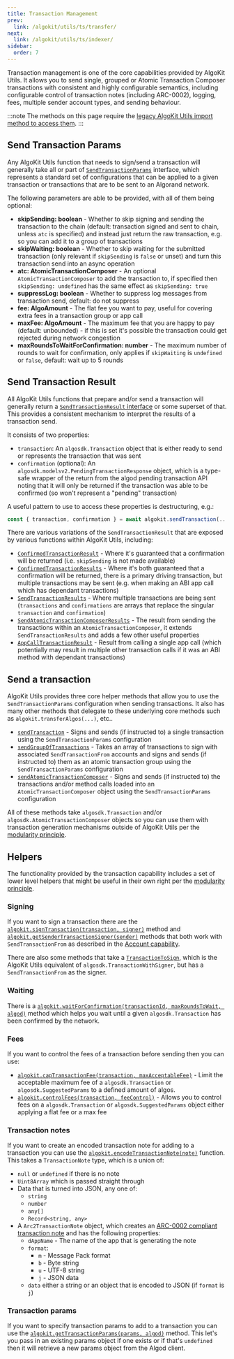 ```yaml
---
title: Transaction Management
prev:
  link: /algokit/utils/ts/transfer/
next:
  link: /algokit/utils/ts/indexer/
sidebar:
  order: 7
---
```


Transaction management is one of the core capabilities provided by AlgoKit Utils. It allows you to send single, grouped or Atomic Transaction Composer transactions with consistent and highly configurable semantics, including configurable control of transaction notes (including ARC-0002), logging, fees, multiple sender account types, and sending behaviour.

:::note
The methods on this page require the [legacy AlgoKit Utils import method to access them](/algokit/utils/ts/overview#usage).
:::

## Send Transaction Params

Any AlgoKit Utils function that needs to sign/send a transaction will generally take all or part of [`SendTransactionParams`](https://github.com/algorandfoundation/algokit-utils-ts/blob/main/docs/code/interfaces/types_transaction.SendTransactionParams.md) interface, which represents a standard set of configurations that can be applied to a given transaction or transactions that are to be sent to an Algorand network.

The following parameters are able to be provided, with all of them being optional:

- **skipSending: boolean** - Whether to skip signing and sending the transaction to the chain (default: transaction signed and sent to chain, unless `atc` is specified) and instead just return the raw transaction, e.g. so you can add it to a group of transactions
- **skipWaiting: boolean** - Whether to skip waiting for the submitted transaction (only relevant if `skipSending` is `false` or unset) and turn this transaction send into an async operation
- **atc: AtomicTransactionComposer** - An optional `AtomicTransactionComposer` to add the transaction to, if specified then `skipSending: undefined` has the same effect as `skipSending: true`
- **suppressLog: boolean** - Whether to suppress log messages from transaction send, default: do not suppress
- **fee: AlgoAmount** - The flat fee you want to pay, useful for covering extra fees in a transaction group or app call
- **maxFee: AlgoAmount** - The maximum fee that you are happy to pay (default: unbounded) - if this is set it's possible the transaction could get rejected during network congestion
- **maxRoundsToWaitForConfirmation: number** - The maximum number of rounds to wait for confirmation, only applies if `skipWaiting` is `undefined` or `false`, default: wait up to 5 rounds

## Send Transaction Result

All AlgoKit Utils functions that prepare and/or send a transaction will generally return a [`SendTransactionResult` interface](https://github.com/algorandfoundation/algokit-utils-ts/blob/main/docs/code/interfaces/types_transaction.SendTransactionResult.md) or some superset of that. This provides a consistent mechanism to interpret the results of a transaction send.

It consists of two properties:

- `transaction`: An `algosdk.Transaction` object that is either ready to send or represents the transaction that was sent
- `confirmation` (optional): An `algosdk.modelsv2.PendingTransactionResponse` object, which is a type-safe wrapper of the return from the algod pending transaction API noting that it will only be returned if the transaction was able to be confirmed (so won't represent a "pending" transaction)

A useful pattern to use to access these properties is destructuring, e.g.:

```typescript showLineNumbers=false
const { transaction, confirmation } = await algokit.sendTransaction(...)
```

There are various variations of the `SendTransactionResult` that are exposed by various functions within AlgoKit Utils, including:

- [`ConfirmedTransactionResult`](https://github.com/algorandfoundation/algokit-utils-ts/blob/main/docs/code/interfaces/types_transaction.ConfirmedTransactionResult.md) - Where it's guaranteed that a confirmation will be returned (i.e. `skipSending` is not made available)
- [`ConfirmedTransactionResults`](https://github.com/algorandfoundation/algokit-utils-ts/blob/main/docs/code/interfaces/types_transaction.ConfirmedTransactionResults.md) - Where it's both guaranteed that a confirmation will be returned, there is a primary driving transaction, but multiple transactions may be sent (e.g. when making an ABI app call which has dependant transactions)
- [`SendTransactionResults`](https://github.com/algorandfoundation/algokit-utils-ts/blob/main/docs/code/interfaces/types_transaction.SendTransactionResults.md) - Where multiple transactions are being sent (`transactions` and `confirmations` are arrays that replace the singular `transaction` and `confirmation`)
- [`SendAtomicTransactionComposerResults`](https://github.com/algorandfoundation/algokit-utils-ts/blob/main/docs/code/interfaces/types_transaction.SendAtomicTransactionComposerResults.md) - The result from sending the transactions within an `AtomicTransactionComposer`, it extends `SendTransactionResults` and adds a few other useful properties
- [`AppCallTransactionResult`](https://github.com/algorandfoundation/algokit-utils-ts/blob/main/docs/code/interfaces/types_app.AppCallTransactionResult.md) - Result from calling a single app call (which potentially may result in multiple other transaction calls if it was an ABI method with dependant transactions)

## Send a transaction

AlgoKit Utils provides three core helper methods that allow you to use the `SendTransactionParams` configuration when sending transactions. It also has many other methods that delegate to these underlying core methods such as `algokit.transferAlgos(...)`, etc..

- [`sendTransaction`](https://github.com/algorandfoundation/algokit-utils-ts/blob/main/docs/code/modules/index.md#sendtransaction) - Signs and sends (if instructed to) a single transaction using the `SendTransactionParams` configuration
- [`sendGroupOfTransactions`](https://github.com/algorandfoundation/algokit-utils-ts/blob/main/docs/code/modules/index.md#sendgroupoftransactions) - Takes an array of transactions to sign with associated `SendTransactionFrom` accounts and signs and sends (if instructed to) them as an atomic transaction group using the `SendTransactionParams` configuration
- [`sendAtomicTransactionComposer`](https://github.com/algorandfoundation/algokit-utils-ts/blob/main/docs/code/modules/index.md#sendatomictransactioncomposer) - Signs and sends (if instructed to) the transactions and/or method calls loaded into an `AtomicTransactionComposer` object using the `SendTransactionParams` configuration

All of these methods take `algosdk.Transaction` and/or `algosdk.AtomicTransactionComposer` objects so you can use them with transaction generation mechanisms outside of AlgoKit Utils per the [modularity principle](/algokit/utils/ts/overview#core-principles).

## Helpers

The functionality provided by the transaction capability includes a set of lower level helpers that might be useful in their own right per the [modularity principle](/algokit/utils/ts/overview#core-principles).

### Signing

If you want to sign a transaction there are the [`algokit.signTransaction(transaction, signer)`](https://github.com/algorandfoundation/algokit-utils-ts/blob/main/docs/code/modules/index.md#signtransaction) method and [`algokit.getSenderTransactionSigner(sender)`](https://github.com/algorandfoundation/algokit-utils-ts/blob/main/docs/code/modules/index.md#getsendertransactionsigner) methods that both work with `SendTransactionFrom` as described in the [Account capability](/algokit/utils/ts/account).

There are also some methods that take a [`TransactionToSign`](https://github.com/algorandfoundation/algokit-utils-ts/blob/main/docs/code/interfaces/types_transaction.TransactionToSign.md), which is the AlgoKit Utils equivalent of `algosdk.TransactionWithSigner`, but has a `SendTransactionFrom` as the signer.

### Waiting

There is a [`algokit.waitForConfirmation(transactionId, maxRoundsToWait, algod)`](https://github.com/algorandfoundation/algokit-utils-ts/blob/main/docs/code/modules/index.md#waitforconfirmation) method which helps you wait until a given `algosdk.Transaction` has been confirmed by the network.

### Fees

If you want to control the fees of a transaction before sending then you can use:

- [`algokit.capTransactionFee(transaction, maxAcceptableFee)`](https://github.com/algorandfoundation/algokit-utils-ts/blob/main/docs/code/modules/index.md#captransactionfee) - Limit the acceptable maximum fee of a `algosdk.Transaction` or `algosdk.SuggestedParams` to a defined amount of algos.
- [`algokit.controlFees(transaction, feeControl)`](https://github.com/algorandfoundation/algokit-utils-ts/blob/main/docs/code/modules/index.md#controlfees) - Allows you to control fees on a `algosdk.Transaction` or `algosdk.SuggestedParams` object either applying a flat fee or a max fee

### Transaction notes

If you want to create an encoded transaction note for adding to a transaction you can use the [`algokit.encodeTransactionNote(note)`](https://github.com/algorandfoundation/algokit-utils-ts/blob/main/docs/code/modules/index.md#encodetransactionnote) function. This takes a `TransactionNote` type, which is a union of:

- `null` or `undefined` if there is no note
- `Uint8Array` which is passed straight through
- Data that is turned into JSON, any one of:
  - `string`
  - `number`
  - `any[]`
  - `Record<string, any>`
- A `Arc2TransactionNote` object, which creates an [ARC-0002 compliant transaction note](https://github.com/algorandfoundation/ARCs/blob/main/ARCs/arc-0002.md) and has the following properties:
  - `dAppName` - The name of the app that is generating the note
  - `format`:
    - `m` - Message Pack format
    - `b` - Byte string
    - `u` - UTF-8 string
    - `j` - JSON data
  - `data` either a string or an object that is encoded to JSON (if `format` is `j`)

### Transaction params

If you want to specify transaction params to add to a transaction you can use the [`algokit.getTransactionParams(params, algod)`](https://github.com/algorandfoundation/algokit-utils-ts/blob/main/docs/code/modules/index.md#gettransactionparams) method. This let's you pass in an existing params object if one exists or if that's `undefined` then it will retrieve a new params object from the Algod client.
